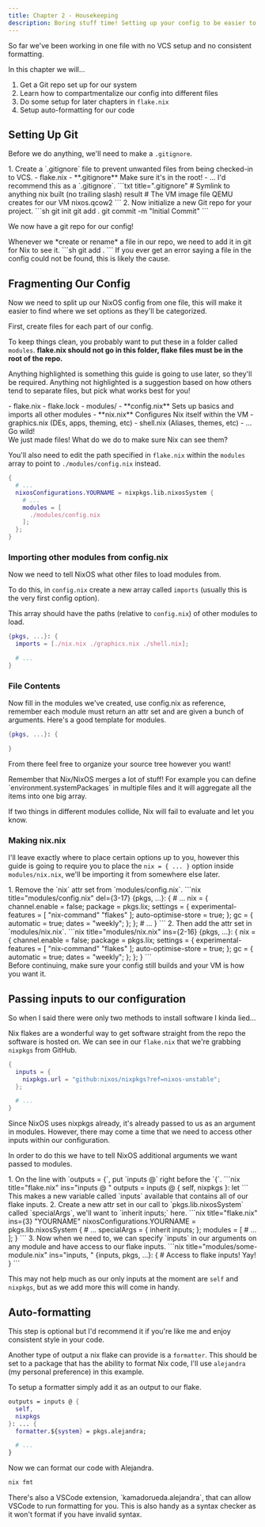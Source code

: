 ```yaml
---
title: Chapter 2 - Housekeeping
description: Boring stuff time! Setting up your config to be easier to edit and maintain later
---
```



So far we've been working in one file with no VCS setup and no consistent formatting.

In this chapter we will...

1. Get a Git repo set up for our system
2. Learn how to compartmentalize our config into different files
3. Do some setup for later chapters in `flake.nix`
4. Setup auto-formatting for our code

## Setting Up Git

Before we do anything, we'll need to make a `.gitignore`.

<Steps>
1. Create a `.gitignore` file to prevent unwanted files from being checked-in to VCS.
    <FileTree>
    - flake.nix
    - **.gitignore** Make sure it's in the root!
    - ...
    </FileTree>
    I'd recommend this as a `.gitignore`.
    ```txt title=".gitignore"
    # Symlink to anything nix built (no trailing slash)
    result 
    # The VM image file QEMU creates for our VM
    nixos.qcow2
    ```
2. Now initialize a new Git repo for your project.
    ```sh
    git init
    git add .
    git commit -m "Initial Commit"
    ```
</Steps>

We now have a git repo for our config!

<Aside title="From Now On..." type="caution">
Whenever we *create or rename* a file in our repo, we need to add it in git for Nix to see it. 
```sh
git add .
```
If you ever get an error saying a file in the config could not be found, this is likely the cause.
</Aside>

## Fragmenting Our Config

Now we need to split up our NixOS config from one file, this will make it easier to find where we set options as they'll be categorized.

First, create files for each part of our config.

To keep things clean, you probably want to put these in a folder called `modules`. **flake.nix should not go in this folder, flake files must be in the root of the repo.**

Anything highlighted is something this guide is going to use later, so they'll be required. Anything not highlighted is a suggestion based on how others tend to separate files, but pick what works best for you!

<FileTree>
- flake.nix
- flake.lock
- modules/
  - **config.nix** Sets up basics and imports all other modules
  - **nix.nix** Configures Nix itself within the VM
  - graphics.nix (DEs, apps, theming, etc)
  - shell.nix (Aliases, themes, etc)
  - ... Go wild!
</FileTree>

<Aside type="tip" title="Pop Quiz!">We just made files! What do we do to make sure Nix can see them?</Aside>

You'll also need to edit the path specified in `flake.nix` within the `modules` array to point to `./modules/config.nix` instead.

```nix title="flake.nix" "YOURNAME" ins="/modules"
{
  # ...
  nixosConfigurations.YOURNAME = nixpkgs.lib.nixosSystem {
    # ...
    modules = [
      ./modules/config.nix
    ];
  };
}
```

### Importing other modules from config.nix

Now we need to tell NixOS what other files to load modules from.

To do this, in `config.nix` create a new array called `imports` (usually this is the very first config option).

This array should have the paths (relative to `config.nix`) of other modules to load.

```nix title="modules/config.nix" ins={2}
{pkgs, ...}: {
  imports = [./nix.nix ./graphics.nix ./shell.nix];

  # ...
}
```

### File Contents

Now fill in the modules we've created, use config.nix as reference, remember each module must return an attr set and are given a bunch of arguments. Here's a good template for modules.

```nix title="modules/some-module.nix"
{pkgs, ...}: {

}
```

From there feel free to organize your source tree however you want!

<Aside type="tip">
Remember that Nix/NixOS merges a lot of stuff! For example you can define `environment.systemPackages` in multiple files and it will aggregate all the items into one big array.

If two things in different modules collide, Nix will fail to evaluate and let you know.
</Aside>

### Making nix.nix

I'll leave exactly where to place certain options up to you, however this guide is going to require you to place the `nix = { ... }` option inside `modules/nix.nix`, we'll be importing it from somewhere else later.

<Steps>
1. Remove the `nix` attr set from `modules/config.nix`.
    ```nix title="modules/config.nix" del={3-17}
    {pkgs, ...}: {
      # ...
      nix = {
        channel.enable = false;
        package = pkgs.lix;
        settings = {
          experimental-features = [
            "nix-command"
            "flakes"
          ];
          auto-optimise-store = true;
        };
        gc = {
          automatic = true;
          dates = "weekly";
        };
      };
      # ...
    }
    ```
2. Then add the attr set in `modules/nix.nix`.
    ```nix title="modules/nix.nix" ins={2-16}
    {pkgs, ...}: {
      nix = {
        channel.enable = false;
        package = pkgs.lix;
        settings = {
          experimental-features = [
            "nix-command"
            "flakes"
          ];
          auto-optimise-store = true;
        };
        gc = {
          automatic = true;
          dates = "weekly";
        };
      };
    }
    ```
</Steps>

<Aside title="Try Building">
Before continuing, make sure your config still builds and your VM is how you want it.
</Aside>

## Passing inputs to our configuration

So when I said there were only two methods to install software I kinda lied...

Nix flakes are a wonderful way to get software straight from the repo the software is hosted on. We can see in our `flake.nix` that we're grabbing `nixpkgs` from GitHub. 

```nix title="flake.nix" {3}
{
  inputs = {
    nixpkgs.url = "github:nixos/nixpkgs?ref=nixos-unstable";
  };

  # ...
}
```

Since NixOS uses nixpkgs already, it's already passed to us as an argument in modules. However, there may come a time that we need to access other inputs within our configuration. 

In order to do this we have to tell NixOS additional arguments we want passed to modules.

<Steps>
1. On the line with `outputs = {`, put `inputs @` right before the `{`.
    ```nix title="flake.nix" ins="inputs @ "
    outputs = inputs @ {
        self,
        nixpkgs
    }: let
    ```
    This makes a new variable called `inputs` available that contains all of our flake inputs.
2. Create a new attr set in our call to `pkgs.lib.nixosSystem` called `specialArgs`, we'll want to `inherit inputs;` here.
    ```nix title="flake.nix" ins={3} "YOURNAME"
    nixosConfigurations.YOURNAME = pkgs.lib.nixosSystem {
      # ...
      specialArgs = { inherit inputs; };
      modules = [
        # ...
      ];
    }
    ```
3. Now when we need to, we can specify `inputs` in our arguments on any module and have access to our flake inputs.
    ```nix title="modules/some-module.nix" ins="inputs, "
    {inputs, pkgs, ...}: {
      # Access to flake inputs! Yay!
    }
    ```
</Steps>

This may not help much as our only inputs at the moment are `self` and `nixpkgs`, but as we add more this will come in handy.

## Auto-formatting

This step is optional but I'd recommend it if you're like me and enjoy consistent style in your code.

Another type of output a nix flake can provide is a `formatter`. This should be set to a package that has the ability to format Nix code, I'll use `alejandra` (my personal preference) in this example.

To setup a formatter simply add it as an output to our flake.

```nix title="flake.nix" ins={5}
outputs = inputs @ {
  self,
  nixpkgs
}: ... {
  formatter.${system} = pkgs.alejandra;

  # ...
}
```

Now we can format our code with Alejandra.

```sh
nix fmt
```

<Aside type="tip">
There's also a VSCode extension, `kamadorueda.alejandra`, that can allow VSCode to run formatting for you. This is also handy as a syntax checker as it won't format if you have invalid syntax.
</Aside>
